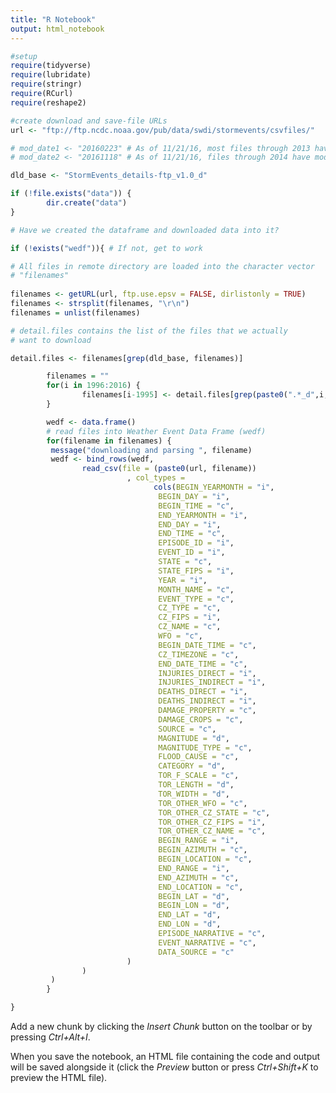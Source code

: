 ```yaml
---
title: "R Notebook"
output: html_notebook
---
```



```r
#setup
require(tidyverse)
require(lubridate)
require(stringr)
require(RCurl)
require(reshape2)

#create download and save-file URLs
url <- "ftp://ftp.ncdc.noaa.gov/pub/data/swdi/stormevents/csvfiles/"

# mod_date1 <- "20160223" # As of 11/21/16, most files through 2013 have mod date of 2016-02-23
# mod_date2 <- "20161118" # As of 11/21/16, files through 2014 have mod date of 2016-11-18

dld_base <- "StormEvents_details-ftp_v1.0_d"

if (!file.exists("data")) {
        dir.create("data")
}

# Have we created the dataframe and downloaded data into it?

if (!exists("wedf")){ # If not, get to work

# All files in remote directory are loaded into the character vector
# "filenames"
 
filenames <- getURL(url, ftp.use.epsv = FALSE, dirlistonly = TRUE)
filenames <- strsplit(filenames, "\r\n")
filenames = unlist(filenames)

# detail.files contains the list of the files that we actually 
# want to download 

detail.files <- filenames[grep(dld_base, filenames)]

        filenames = ""
        for(i in 1996:2016) {
                filenames[i-1995] <- detail.files[grep(paste0(".*_d",i,"_.*"),detail.files)]
        }

        wedf <- data.frame()
        # read files into Weather Event Data Frame (wedf)
        for(filename in filenames) {
         message("downloading and parsing ", filename)        
         wedf <- bind_rows(wedf,
                read_csv(file = (paste0(url, filename))
                          , col_types = 
                                cols(BEGIN_YEARMONTH = "i",
                                 BEGIN_DAY = "i",
                                 BEGIN_TIME = "c",
                                 END_YEARMONTH = "i",
                                 END_DAY = "i",
                                 END_TIME = "c",
                                 EPISODE_ID = "i",
                                 EVENT_ID = "i",
                                 STATE = "c",
                                 STATE_FIPS = "i",
                                 YEAR = "i",
                                 MONTH_NAME = "c",
                                 EVENT_TYPE = "c",
                                 CZ_TYPE = "c",
                                 CZ_FIPS = "i",
                                 CZ_NAME = "c",
                                 WFO = "c",
                                 BEGIN_DATE_TIME = "c",
                                 CZ_TIMEZONE = "c",
                                 END_DATE_TIME = "c",
                                 INJURIES_DIRECT = "i",
                                 INJURIES_INDIRECT = "i",
                                 DEATHS_DIRECT = "i",
                                 DEATHS_INDIRECT = "i",
                                 DAMAGE_PROPERTY = "c",
                                 DAMAGE_CROPS = "c",
                                 SOURCE = "c",
                                 MAGNITUDE = "d",
                                 MAGNITUDE_TYPE = "c",
                                 FLOOD_CAUSE = "c",
                                 CATEGORY = "d",
                                 TOR_F_SCALE = "c",
                                 TOR_LENGTH = "d",
                                 TOR_WIDTH = "d",
                                 TOR_OTHER_WFO = "c",
                                 TOR_OTHER_CZ_STATE = "c",
                                 TOR_OTHER_CZ_FIPS = "i",
                                 TOR_OTHER_CZ_NAME = "c",
                                 BEGIN_RANGE = "i",
                                 BEGIN_AZIMUTH = "c",
                                 BEGIN_LOCATION = "c",
                                 END_RANGE = "i",
                                 END_AZIMUTH = "c",
                                 END_LOCATION = "c",
                                 BEGIN_LAT = "d",
                                 BEGIN_LON = "d",
                                 END_LAT = "d",
                                 END_LON = "d",
                                 EPISODE_NARRATIVE = "c",
                                 EVENT_NARRATIVE = "c",
                                 DATA_SOURCE = "c"
                          )              
                )
         )
        }

}
```

Add a new chunk by clicking the *Insert Chunk* button on the toolbar or by pressing *Ctrl+Alt+I*.

When you save the notebook, an HTML file containing the code and output will be saved alongside it (click the *Preview* button or press *Ctrl+Shift+K* to preview the HTML file).
